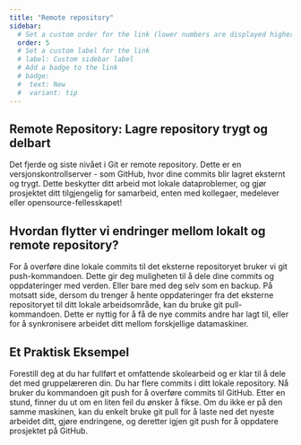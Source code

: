 ```yaml
---
title: "Remote repository"
sidebar:
  # Set a custom order for the link (lower numbers are displayed higher up)
  order: 5
  # Set a custom label for the link
  # label: Custom sidebar label
  # Add a badge to the link
  # badge:
  #  text: New
  #  variant: tip
---
```


## Remote Repository: Lagre repository trygt og delbart

Det fjerde og siste nivået i Git er remote repository. Dette er en versjonskontrollserver - som GitHub, hvor dine commits blir lagret eksternt og trygt. Dette beskytter ditt arbeid mot lokale dataproblemer, og gjør prosjektet ditt tilgjengelig for samarbeid, enten med kollegaer, medelever eller opensource-fellesskapet!

## Hvordan flytter vi endringer mellom lokalt og remote repository?

For å overføre dine lokale commits til det eksterne repositoryet bruker vi git push-kommandoen. Dette gir deg muligheten til å dele dine commits og oppdateringer med verden. Eller bare med deg selv som en backup. På motsatt side, dersom du trenger å hente oppdateringer fra det eksterne repositoryet til ditt lokale arbeidsområde, kan du bruke git pull-kommandoen. Dette er nyttig for å få de nye commits andre har lagt til, eller for å synkronisere arbeidet ditt mellom forskjellige datamaskiner.

## Et Praktisk Eksempel

Forestill deg at du har fullført et omfattende skolearbeid og er klar til å dele det med gruppelæreren din. Du har flere commits i ditt lokale repository. Nå bruker du kommandoen git push for å overføre commits til GitHub. Etter en stund, finner du ut om en liten feil du ønsker å fikse. Om du ikke er på den samme maskinen, kan du enkelt bruke git pull for å laste ned det nyeste arbeidet ditt, gjøre endringene, og deretter igjen git push for å oppdatere prosjektet på GitHub.


<SelectCorrect
  question="Hva blir hovedsakelig en fjernlagring ('remote repository') i Git brukt til?"
  correct="Sikkerhetskopiere koden og dele endringene med andre."
  wrong1="Lagre koden midlertidig mens du arbeider på den."
  wrong2="Hente kode fra Internet uten å dele egne enderiniger."
/>


<LikeThisPage />
